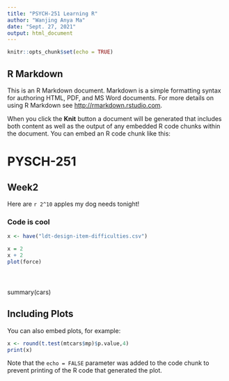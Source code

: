 ```yaml
---
title: "PSYCH-251 Learning R"
author: "Wanjing Anya Ma"
date: "Sept. 27, 2021"
output: html_document
---
```


```r
knitr::opts_chunk$set(echo = TRUE)
```





## R Markdown

This is an R Markdown document. Markdown is a simple formatting syntax for authoring HTML, PDF, and MS Word documents. For more details on using R Markdown see <http://rmarkdown.rstudio.com>.

When you click the **Knit** button a document will be generated that includes both content as well as the output of any embedded R code chunks within the document. You can embed an R code chunk like this:

# PYSCH-251 

## Week2

Here are `r 2^10` apples my dog needs tonight! 

### Code is cool

```r

x <- have("ldt-design-item-difficulties.csv")

```

```r
x = 2
x + 2
plot(force)
```

```{}
```

# 
summary(cars)

## Including Plots

You can also embed plots, for example:

```r

x <- round(t.test(mtcars$mp)$p.value,4)
print(x)
```

Note that the `echo = FALSE` parameter was added to the code chunk to prevent printing of the R code that generated the plot.

